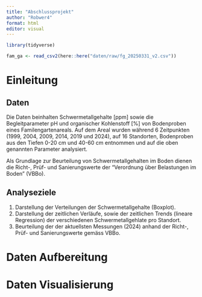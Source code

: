 ```yaml
---
title: "Abschlussprojekt"
author: "Robwer4"
format: html
editor: visual
---
```


```r
library(tidyverse)
```

```r
fam_ga <- read_csv2(here::here("daten/raw/fg_20250331_v2.csv"))
```

# Einleitung

## Daten

Die Daten beinhalten Schwermetallgehalte \[ppm\] sowie die Begleitparameter pH und organischer Kohlenstoff \[%\] von Bodenproben eines Familengartenareals. Auf dem Areal wurden während 6 Zeitpunkten (1999, 2004, 2009, 2014, 2019 und 2024), auf 16 Standorten, Bodenproben aus den Tiefen 0-20 cm und 40-60 cm entnommen und auf die oben genannten Parameter analysiert.

Als Grundlage zur Beurteilung von Schwermetallgehalten im Boden dienen die Richt-, Prüf- und Sanierungswerte der "Verordnung über Belastungen im Boden" (VBBo).

## Analyseziele

1.  Darstellung der Verteilungen der Schwermetallgehalte (Boxplot).
2.  Darstellung der zeitlichen Verläufe, sowie der zeitlichen Trends (lineare Regression) der verschiedenen Schwermetallgehlate pro Standort.
3.  Beurteilung der der aktuellsten Messungen (2024) anhand der Richt-, Prüf- und Sanierungswerte gemäss VBBo.

# Daten Aufbereitung

# Daten Visualisierung

# 
